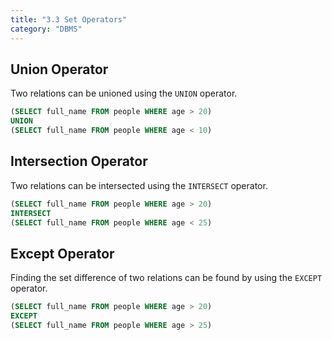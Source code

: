 ```yaml
---
title: "3.3 Set Operators"
category: "DBMS"
---
```


## Union Operator
Two relations can be unioned using the `UNION` operator.

```sql
(SELECT full_name FROM people WHERE age > 20)
UNION
(SELECT full_name FROM people WHERE age < 10)
```

## Intersection Operator
Two relations can be intersected using the `INTERSECT` operator.

```sql
(SELECT full_name FROM people WHERE age > 20)
INTERSECT
(SELECT full_name FROM people WHERE age < 25)
```


## Except Operator
Finding the set difference of two relations can be found by using the 
`EXCEPT` operator.

```sql
(SELECT full_name FROM people WHERE age > 20)
EXCEPT
(SELECT full_name FROM people WHERE age > 25)
```